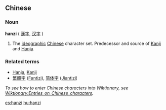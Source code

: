 ==Chinese==
===Noun===
'''hanzi''' ( <font lang="zh">[[漢字]], [[汉字]]</font> )

#The [[ideographic]] [[Chinese]] character set.  Predecessor and source of [[Kanji]] and [[Hanja]].

===Related terms===
*[[Hanja]], [[Kanji]]
*[[繁體字]] ([[Fantizi]]), [[简体字]] ([[Jiantizi]])
''To see how to enter Chinese characters into Wiktionary, see [[Wiktionary:Entries_on_Chinese_characters]].''


[[es:hanzi]]
[[hu:hanzi]]